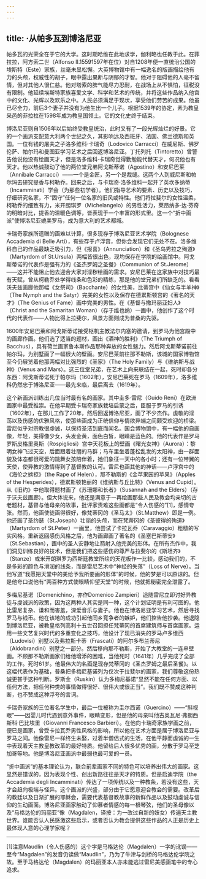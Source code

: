 ```yaml
---
---
---
```

title: ·从帕多瓦到博洛尼亚
---




帕多瓦的光荣全在于它的大学。这时期哈维在此地求学，伽利略也任教于此。在菲拉拉，阿方索二世（Alfonso Ⅱ.15591597年在位）对自1208年便一直统治公国的埃斯特（Este）家族，丝毫未显松懈。大英博物馆中有一幅逸名的版画描绘他有力的头颅，权威性的胡子，眼中露出果断与阴郁的才智。他对于阻碍他的人毫不留情，但对其他人很仁慈。他对塔索的脾气能尽力忍耐，在战场上从不惧怕，征税没有限制。他延续埃斯特家族喜爱文学、科学和艺术的传统，并将这些作品纳入他宫中的文化、光辉以及欢乐之中。人民必须满足于现状，享受他们劳苦的成果。他虽已尽全力，前后3个妻子并没有为他生出一个儿子。根据1539年的协定，素为教皇采邑的菲拉拉在1598年成为教皇国领土。它的文化史终于结束。

博洛尼亚则自1506年以后始终受教皇统治，此时又有了一段光辉灿烂的好景。它的一个画派支配意大利两个世纪之久，其影响远及西班牙、法国、佛兰德斯和英国。一位有钱的屠夫之子洛多维科·卡瑞奇（Lodovico Carracci）在威尼斯、佛罗伦萨、帕尔玛和曼图亚学习艺术之后回返博洛尼亚。丁托列托（Tintoretto）曾警告他说他没有绘画天才，但是洛多维科·卡瑞奇觉得勤勉能代替天才，何况他也有天才。他以热诚鼓动了他的两位堂兄弟阿戈斯蒂诺（Agostino）和安尼巴莱（Annibale Carracci）——一个是金匠，另一个是裁缝。这两个人到威尼斯和帕尔玛去研究提香与柯勒乔。回来之后，与卡瑞奇·洛多维科一起开了英坎多纳蒂（Incamminati）学会（为那些初学者）。他们指导艺术的要素、历史以及技巧，仔细研究名家，不“固守”任何一位名家的旧风或特性。他们将拉斐尔的女性温柔，柯勒乔的细致有力，米开朗琪罗（Michelangelo）的男性活力，莱昂纳多·达·芬奇的明暗对比，提香的温暖色调等，皆表现于一个丰富的形式里。这一个“折中画派”使博洛尼亚媲美罗马，成为意大利的艺术都城。

卡瑞奇家族所遗赠的画难以计算，很多现存于博洛尼亚艺术学院（Bolognese Accademia di Belle Arti），有些存于卢浮宫，但你会发现它们无处不在。洛多维科自己的作品最缺乏吸引力，但《报喜》（Annunciation）和《圣乌秀拉之殉道》（Martyrdom of St.Ursula）两幅皆很出色，现均保存在学院的绘画馆中。阿戈斯蒂诺的代表作是强有力的《圣杰罗姆之圣餐》（Communion of St.Jerome）——这并不能阻止他去迎合大家对淫秽绘画的需求。安尼巴莱在这家族中对技巧最有天赋，曾从柯勒乔处学得线条和色彩的精练，那是他的堂兄弟们所缺乏的。看看沃夫兹画廊他那幅《女祭司》（Bacchante）的女性美，比蒂宫中《仙女与半羊神》（The Nymph and the Satyr）完美的女性以及保存在德累斯顿宫的《著名的天才》（The Genius of Fame）画中完美的男性。在《基督与撒玛丽亚妇人》（Christ and the Samaritan Woman）（存于维也纳）一画中，他创作了这个时代的代表作——人物比得上拉斐尔，风景方面则成为普桑的先驱。

1600年安尼巴莱和阿戈斯蒂诺接受枢机主教法尔内塞的邀请，到罗马为他宫殿中的画廊作画。他们选了适当的题材，画出《酒神的胜利》（The Triumph of Bacchus），具有荷兰画家鲁本斯作品那种奔放的女性魅力。然后阿戈斯蒂诺前往帕尔玛，为别墅画了一幅很大的壁画。安尼巴莱前往那不勒斯，该城的国家博物馆至今仍展览着他那两幅对比强烈的《圣家》（The Holy Family）与《维纳斯与战神》（Venus and Mars）。这三位堂兄弟，在艺术上向来联结在一起，死时却各分东西：阿戈斯蒂诺死于帕尔玛（1602年），安尼巴莱死在罗马（1609年），洛多维科仍然忠于博洛尼亚——最先来临，最后离去（1619年）。

这个新画派训练出几位当时最有名的画家。其中圭多·雷尼（Guido Reni）在欧洲画家中最受推崇。在他早期受卡瑞奇家族栽培启蒙之后，臣服于罗马的引诱（1602年），在那儿工作了20年，然后回返博洛尼亚，画了不少杰作。虔敬的淫荡以及伤感的优雅风格，使那些画成为正统信仰与情欲异端之间颇受欢迎的桥梁。雷尼似乎对宗教很虔诚，以保持圣洁到底而闻名。国会博物馆中，有一幅他的自画像，年轻，美得像少女，头发金黄，面色白皙，眼睛是蓝色的。他的代表作是罗马罗斯皮格里奥斯（Rospigliosi）宫中天花板上的壁画《曙光女神》（Aurora）：黎明女神飞过天空，后面跟着壮丽的马群；马车里坐着蓬松乱发的太阳神，由一群面貌及体态都很可爱的跳舞女孩陪伴着，她们象征一天中的各小时；还有一位带翼的天使，使异教的激情得到了基督教的认可。雷尼也画其他的神话——卢浮宫中的《海伦之掳掠》（the Rape of Helen），那不勒斯的《金苹果园的苹果》（Apples of the Hesperides），德累斯顿艳丽的《维纳斯与丘比特》（Venus and Cupid）。从《旧约》中他取得题材画了《苏珊娜和长者》（Susannah and the Elders）（存于沃夫兹画廊）。但大体说来，他还是满意于一再绘画那些人民及教会均亲切的古老题材，基督与他母亲的故事，批评家责难这些画都是“令人伤感的”[1]，感情夸张。然而，他画使徒画得很好，像梵蒂冈的《圣马太》（St.Matthew）即是一例。他还画了圣约瑟（St.Joseph）壮丽的头颅，而在梵蒂冈的《圣彼得的殉道》（Martyrdom of St.Peter）一画里，他尝试了卡拉瓦乔（Caravaggio）粗糙的写实风格。重新返回感伤风格之后，他为画廊画了著名的《圣塞巴斯蒂安》（St.Sebastian），画中的圣人安静地让箭射入他完美的形体。在所有杰作中，我们洞见训练良好的技术，但是我们把这些感伤的尊严与拉斐尔的《斯坦齐》（Stanze）或米开朗琪罗为西斯廷教堂所绘的天花板作一比较，感动我们的，不是多彩的颜色与滑润的线条，而是雷尼艺术中“神经的失落”（Loss of Nerve）。当他写道“我愿把天堂中的美给予我所要画的形体”的时候，他的梦是可以原谅的。但是他夸口说他有“两百种方式使眼睛仰望天堂”的时候，他就把秘密完全泄露了。

多梅尼基诺（Domenichino，亦作Domenico Zampieri）追随雷尼立即讨好异教徒与虔诚派的政策，因为这两种人其实是同一种，这个计划证明是有利可图的。他比雷尼复杂、谦和而害羞，深爱音乐与妻子。他也在博洛尼亚学习艺术，然后寻找罗马与钱币。他在该地的成功引起他同乡竞争者的嫉妒，他们控告他抄袭。他退隐到博洛尼亚，被教皇格列高利十五世召回担任梵蒂冈的首席建筑师与首席画家。运用一些文艺复兴时代的多重变化之技巧，他设计了现已消失的罗马卢多维西（Ludovisi）别墅以及弗拉斯卡蒂（Frascati）的阿尔多布兰蒂尼（Aldobrandini）别墅之一部分。然后移向那不勒斯，开始了大教堂的一连串壁画。不顾那不勒斯画家们给他增添的困难，当他死时（1641年）几乎完成了全部的工作。死时61岁。他最伟大的名画是现存梵蒂冈的《圣杰罗姆之最后圣餐》。以这幅代表作为基础，普桑把多梅尼基诺列为仅次于拉斐尔的画家，我们尊敬这份热诚更甚于这种判断。罗斯金（Ruskin）认为多梅尼基诺“显然不能在任何方面、以任何方法，把任何种类的事情做得很好、很伟大或很正当”。我们既不赞成这种判断，也不赞成这种浮夸的言词。

卡瑞奇家族的三位著名学生中，最后一位被称为圭尔西诺（Guercino）——“斜视眼”——因婴儿时代遇到意外事件，眼睛变形，但是他的母亲叫他古奥瓦尼·弗朗西斯科·巴比埃里（Giovanni Francesco Barbieri）。在他向卡瑞奇家族学画之前，便已是画家，曾受卡拉瓦乔男性风格的影响，所以他在艺术方面是居于博洛尼亚与罗马之间。他像雷尼一样终生未娶，过着半僧侣式的生活，在他平静而虔诚的一生中表现着天主教皇教改革的最好特质。他留给后人很多优秀的画，分散于罗马至芝加哥等地。他是博洛尼亚画派中最弱也最可爱的一员。

“折中画派”的基本理论认为，联合前辈画家不同的特色可以培养出伟大的画家。这显然是错误的，因为表现个性、创出新路往往是天才的特质。但是启迪学院（the Accademia degli Incamminati）传达了一项传统以及一种教条，若没有这些，天才会趋向极端与怪异。这个画派的兴盛，部分由于它愿意迎合教会的需要。改革后的教廷以及日渐扩展的耶稣会，需要代表基督教故事的新鲜作品以及鼓动虔诚与信仰的生动画面。博洛尼亚画家触动了仰慕者情感的每一根琴弦，他们的圣母像以及“马格达伦的玛丽亚”像（Magdalen，译按：为一改过自新的妓女）传遍天主教世界。谁能否认人民感激这些启示，或者否认为教会提供这些作品的人正是历史上最体现人意的心理学家呢？



* * *



[1]注意Maudlin（令人伤感的）这个字是马格达伦（Magdalen）一字的讹误——至今“Magdalen”的发音仍读做“Maudlin”，乃为了牛津与剑桥的马格达伦学院之故。至于马格达伦（Magdalen）的玛丽亚本人亦未能逃过雷尼美感画笔中的专心追求。